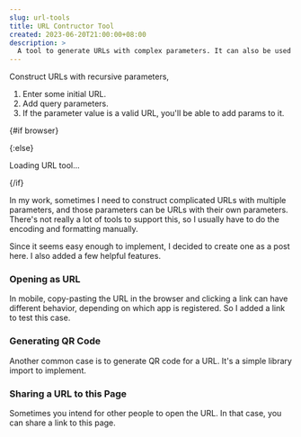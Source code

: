 ```yaml
---
slug: url-tools
title: URL Contructor Tool
created: 2023-06-20T21:00:00+08:00
description: >
  A tool to generate URLs with complex parameters. It can also be used to generate and open deep links and generate QR codes.
---
```


Construct URLs with recursive parameters,

1. Enter some initial URL.
2. Add query parameters.
3. If the parameter value is a valid URL, you'll be able to add params to it.

<script lang="ts">
</script>

{#if browser}

<URLTool />

{:else}

<p>Loading URL tool...</p>

{/if}

In my work, sometimes I need to construct complicated URLs with multiple parameters,
and those parameters can be URLs with their own parameters.
There's not really a lot of tools to support this, so I usually have to do the encoding and formatting manually.

Since it seems easy enough to implement, I decided to create one as a post here. I also added a few helpful features.

### Opening as URL

In mobile, copy-pasting the URL in the browser and clicking a link can have different behavior, depending on which app is registered.
So I added a link to test this case.

### Generating QR Code

Another common case is to generate QR code for a URL. It's a simple library import to implement.

### Sharing a URL to this Page

Sometimes you intend for other people to open the URL. In that case, you can share a link to this page.
